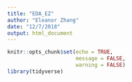 ```yaml
---
title: "EDA_EZ"
author: "Eleanor Zhang"
date: "12/7/2018"
output: html_document
---
```


```r
knitr::opts_chunk$set(echo = TRUE,
                      message = FALSE,
                      warning = FALSE)
library(tidyverse)
```


